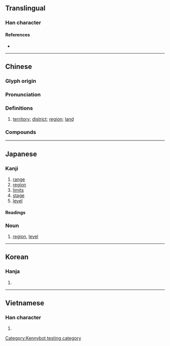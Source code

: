 {{character info/new}}
==Translingual==

===Han character===
{{Han char|rn=32|rad=土|as=08|sn=11|four=43150|canj=GIRM|ids=⿰土或}}

====References====
* {{Han ref|kx=0230.170|dkj=05158|dj=0466.270|hdz=10451.020|uh=57DF|ud=22495|bh=B0EC|bd=45292}}

----

==Chinese==
{{zh-forms}}

===Glyph origin===
{{Han etym}}

===Pronunciation===
{{zh-pron
|m=yù
|c=wik6
|mn=qz:ia̍k/tw,xm,zz:e̍k/qz:hia̍k/tw,xm,zz:he̍k
|mc=y
|oc=y
|ma=
|cat=n
}}

===Definitions===
{{zh-hanzi}}

# [[territory]]; [[district]]; [[region]]; [[land]]

===Compounds===
{{zh-der|壽域|兩河流域|全天域|境域|封域|兆域|不分畛域|域中|區域變質|地域觀念|塋域|地域|區域網路|專屬海域|寰域|區域聯防|區域計畫|域外|仙域|區域|地域性|水域|流域|疆域|殊方異域|生活領域|異域|畛域|殊方絕域|海域|日域|珠江流域|經濟海域|西域|管制空域|遐方絕域|粵江流域|鬼域|管制區域|領域|絕域|音域|邦域|絕域殊方|絕域異方|罰球區域|西域記}}

----

==Japanese==

===Kanji===
{{ja-kanji|grade=6|rs=土08}}

# [[range]]
# [[region]]
# [[limits]]
# [[stage]]
# [[level]]

====Readings====
{{ja-readings
|goon=いき<ゐき
|kanon=よく
}}

===Noun===
{{ja-noun|いき}}

# [[region]], [[level]]

----

==Korean==

===Hanja===
{{ko-hanja|hangeul=역|rv=yeok|mr=yŏk}}

# {{defn|lang=ko|sort=土08}}

----

==Vietnamese==

===Han character===
{{vi-hantu|[[vực]], [[bực]], [[vác]], [[vặc]], [[vức]]|rs=土08}}

# {{defn|lang=vi|sort=土08}}

[[Category:Kennybot testing category]]